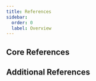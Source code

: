 ```yaml
---
title: References
sidebar:
  order: 0
  label: Overview
---
```



## Core References

<CardGrid>
	<LinkCard title="Tauri Configuration" href="/references/config" />
	<LinkCard title="Command Line Interface (CLI)" href="/references/cli" />
	<LinkCard title="JavaScript API" href="/references/javascript" />
	<LinkCard
		title="Rust API (via Docs.rs)"
		href="https://docs.rs/tauri/~2.0.0-beta"
	/>
</CardGrid>

## Additional References

<CardGrid>
	<LinkCard title="Webview Versions" href="/references/webview-versions" />
	<LinkCard
		title="Configuration Files"
		href="/develop/configuration-files/"
	/>
	<LinkCard title="Releases" href="/releases" />
</CardGrid>
